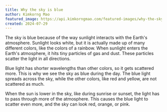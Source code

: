 ```yaml
---
title: Why the sky is blue
author: Kimkorng Mao
featured_image: https://api.kimkorngmao.com/featured-images/why-the-sky-is-blue.jpg
created: 2024-07-29
---
```


The sky is blue because of the way sunlight interacts with the Earth's atmosphere. Sunlight looks white, but it is actually made up of many different colors, like the colors of a rainbow. When sunlight enters the Earth's atmosphere, it hits tiny particles of gas and dust. These particles scatter the light in all directions.

Blue light has shorter wavelengths than other colors, so it gets scattered more. This is why we see the sky as blue during the day. The blue light spreads across the sky, while the other colors, like red and yellow, are not scattered as much.

When the sun is lower in the sky, like during sunrise or sunset, the light has to pass through more of the atmosphere. This causes the blue light to scatter even more, and the sky can look red, orange, or pink.
